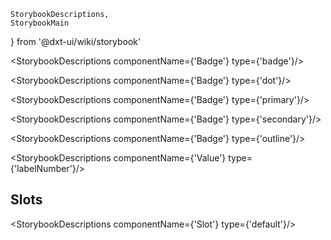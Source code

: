     StorybookDescriptions,
    StorybookMain
} from '@dxt-ui/wiki/storybook'


[//]: # (:documentation-import [!] System label / Системная метка)
[//]: # (:documentation-import [!] System label / Системная метка)

<Meta of={Badge}/>
<StorybookMain
    name={BadgeWikiStorybook.getName()}
    description={BadgeWikiStorybook.getDescription()}
    story={Badge.Badge}
/>

[//]: # (:documentation-body [!] System label / Системная метка)

<StorybookDescriptions componentName={'Badge'} type={'badge'}/>
<Canvas of={Badge.BadgeBasic}/>

<StorybookDescriptions componentName={'Badge'} type={'dot'}/>
<Canvas of={Badge.BadgeDot}/>

<StorybookDescriptions componentName={'Badge'} type={'primary'}/>
<Canvas of={Badge.BadgePrimary}/>

<StorybookDescriptions componentName={'Badge'} type={'secondary'}/>
<Canvas of={Badge.BadgeSecondary}/>

<StorybookDescriptions componentName={'Badge'} type={'outline'}/>
<Canvas of={Badge.BadgeOutline}/>

<StorybookDescriptions componentName={'Value'} type={'labelNumber'}/>
    
[//]: # (:documentation-body [!] System label / Системная метка)

[//]: # (:documentation-events [!] System label / Системная метка)
[//]: # (:documentation-events [!] System label / Системная метка)

[//]: # (:documentation-expose [!] System label / Системная метка)
[//]: # (:documentation-expose [!] System label / Системная метка)

[//]: # (:documentation-slots [!] System label / Системная метка)
## Slots

<StorybookDescriptions componentName={'Slot'} type={'default'}/>
    
[//]: # (:documentation-slots [!] System label / Системная метка)
